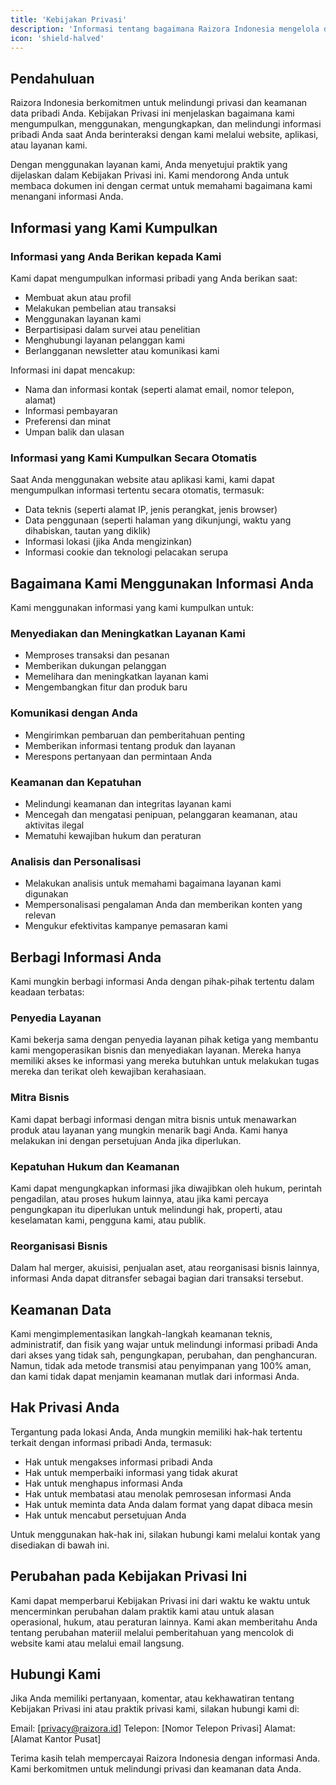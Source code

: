 ```yaml
---
title: 'Kebijakan Privasi'
description: 'Informasi tentang bagaimana Raizora Indonesia mengelola data pribadi Anda'
icon: 'shield-halved'
---
```


## Pendahuluan

Raizora Indonesia berkomitmen untuk melindungi privasi dan keamanan data pribadi Anda. Kebijakan Privasi ini menjelaskan bagaimana kami mengumpulkan, menggunakan, mengungkapkan, dan melindungi informasi pribadi Anda saat Anda berinteraksi dengan kami melalui website, aplikasi, atau layanan kami.

Dengan menggunakan layanan kami, Anda menyetujui praktik yang dijelaskan dalam Kebijakan Privasi ini. Kami mendorong Anda untuk membaca dokumen ini dengan cermat untuk memahami bagaimana kami menangani informasi Anda.

## Informasi yang Kami Kumpulkan

### Informasi yang Anda Berikan kepada Kami

Kami dapat mengumpulkan informasi pribadi yang Anda berikan saat:
- Membuat akun atau profil
- Melakukan pembelian atau transaksi
- Menggunakan layanan kami
- Berpartisipasi dalam survei atau penelitian
- Menghubungi layanan pelanggan kami
- Berlangganan newsletter atau komunikasi kami

Informasi ini dapat mencakup:
- Nama dan informasi kontak (seperti alamat email, nomor telepon, alamat)
- Informasi pembayaran
- Preferensi dan minat
- Umpan balik dan ulasan

### Informasi yang Kami Kumpulkan Secara Otomatis

Saat Anda menggunakan website atau aplikasi kami, kami dapat mengumpulkan informasi tertentu secara otomatis, termasuk:
- Data teknis (seperti alamat IP, jenis perangkat, jenis browser)
- Data penggunaan (seperti halaman yang dikunjungi, waktu yang dihabiskan, tautan yang diklik)
- Informasi lokasi (jika Anda mengizinkan)
- Informasi cookie dan teknologi pelacakan serupa

## Bagaimana Kami Menggunakan Informasi Anda

Kami menggunakan informasi yang kami kumpulkan untuk:

### Menyediakan dan Meningkatkan Layanan Kami
- Memproses transaksi dan pesanan
- Memberikan dukungan pelanggan
- Memelihara dan meningkatkan layanan kami
- Mengembangkan fitur dan produk baru

### Komunikasi dengan Anda
- Mengirimkan pembaruan dan pemberitahuan penting
- Memberikan informasi tentang produk dan layanan
- Merespons pertanyaan dan permintaan Anda

### Keamanan dan Kepatuhan
- Melindungi keamanan dan integritas layanan kami
- Mencegah dan mengatasi penipuan, pelanggaran keamanan, atau aktivitas ilegal
- Mematuhi kewajiban hukum dan peraturan

### Analisis dan Personalisasi
- Melakukan analisis untuk memahami bagaimana layanan kami digunakan
- Mempersonalisasi pengalaman Anda dan memberikan konten yang relevan
- Mengukur efektivitas kampanye pemasaran kami

## Berbagi Informasi Anda

Kami mungkin berbagi informasi Anda dengan pihak-pihak tertentu dalam keadaan terbatas:

### Penyedia Layanan
Kami bekerja sama dengan penyedia layanan pihak ketiga yang membantu kami mengoperasikan bisnis dan menyediakan layanan. Mereka hanya memiliki akses ke informasi yang mereka butuhkan untuk melakukan tugas mereka dan terikat oleh kewajiban kerahasiaan.

### Mitra Bisnis
Kami dapat berbagi informasi dengan mitra bisnis untuk menawarkan produk atau layanan yang mungkin menarik bagi Anda. Kami hanya melakukan ini dengan persetujuan Anda jika diperlukan.

### Kepatuhan Hukum dan Keamanan
Kami dapat mengungkapkan informasi jika diwajibkan oleh hukum, perintah pengadilan, atau proses hukum lainnya, atau jika kami percaya pengungkapan itu diperlukan untuk melindungi hak, properti, atau keselamatan kami, pengguna kami, atau publik.

### Reorganisasi Bisnis
Dalam hal merger, akuisisi, penjualan aset, atau reorganisasi bisnis lainnya, informasi Anda dapat ditransfer sebagai bagian dari transaksi tersebut.

## Keamanan Data

Kami mengimplementasikan langkah-langkah keamanan teknis, administratif, dan fisik yang wajar untuk melindungi informasi pribadi Anda dari akses yang tidak sah, pengungkapan, perubahan, dan penghancuran. Namun, tidak ada metode transmisi atau penyimpanan yang 100% aman, dan kami tidak dapat menjamin keamanan mutlak dari informasi Anda.

## Hak Privasi Anda

Tergantung pada lokasi Anda, Anda mungkin memiliki hak-hak tertentu terkait dengan informasi pribadi Anda, termasuk:

- Hak untuk mengakses informasi pribadi Anda
- Hak untuk memperbaiki informasi yang tidak akurat
- Hak untuk menghapus informasi Anda
- Hak untuk membatasi atau menolak pemrosesan informasi Anda
- Hak untuk meminta data Anda dalam format yang dapat dibaca mesin
- Hak untuk mencabut persetujuan Anda

Untuk menggunakan hak-hak ini, silakan hubungi kami melalui kontak yang disediakan di bawah ini.

## Perubahan pada Kebijakan Privasi Ini

Kami dapat memperbarui Kebijakan Privasi ini dari waktu ke waktu untuk mencerminkan perubahan dalam praktik kami atau untuk alasan operasional, hukum, atau peraturan lainnya. Kami akan memberitahu Anda tentang perubahan materiil melalui pemberitahuan yang mencolok di website kami atau melalui email langsung.

## Hubungi Kami

Jika Anda memiliki pertanyaan, komentar, atau kekhawatiran tentang Kebijakan Privasi ini atau praktik privasi kami, silakan hubungi kami di:

Email: [privacy@raizora.id]
Telepon: [Nomor Telepon Privasi]
Alamat: [Alamat Kantor Pusat]

Terima kasih telah mempercayai Raizora Indonesia dengan informasi Anda. Kami berkomitmen untuk melindungi privasi dan keamanan data Anda.